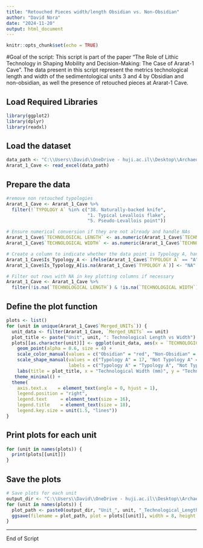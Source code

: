 ```yaml
---
title: "Retouched Pieces width/length Obsidian vs. Non-Obsidian"
author: "David Nora"
date: "2024-11-20"
output: html_document
---
```


```r
knitr::opts_chunk$set(echo = TRUE)
```

#Goal of the script: This script is part of the paper "The Role of Lithic Technology in Shaping Mobility and Decision-Making: The Case of Ararat-1 Cave". The data present in this script represent the metrics technological length and width of the sedimentological units 3 and 4 by Obsidian and non-obsidian, as well the presence of retouched pieces at Ararat-1 Cave.

## Load Required Libraries
```r
library(ggplot2)
library(dplyr)
library(readxl)
```

## Load the dataset
```r
data_path <- "C:\\Users\\David\\OneDrive - huji.ac.il\\Desktop\\Archaeology\\Publications\\In_Proguess\\PhD\\QSR\\Ararat1caveLithicQSR\\analysis\\data\\raw_data\\Lithic_Attribute_Analysis_Ararat_1_CaveQSR.xlsx"
Ararat_1_Cave <- read_excel(data_path)
```

## Prepare the data
```r
#remove non retouched typologies
Ararat_1_Cave <- Ararat_1_Cave %>%
  filter(!`TYPOLOGY A` %in% c("38. Naturally-backed knife", 
                              "1. Typical Levallois flake", 
                              "5. Pseudo-Levallois point"))

# Ensure numerical conversion if they are not already and handle NAs
Ararat_1_Cave$`TECHNOLOGICAL LENGTH` <- as.numeric(Ararat_1_Cave$`TECHNOLOGICAL LENGTH`)
Ararat_1_Cave$`TECHNOLOGICAL WIDTH` <- as.numeric(Ararat_1_Cave$`TECHNOLOGICAL WIDTH`)

# Create a column to indicate whether the data point is Typology A, handle NAs
Ararat_1_Cave$Is_Typology_A <- ifelse(Ararat_1_Cave$`TYPOLOGY A` == "A", "Typology A", "Not Typology A")
Ararat_1_Cave$Is_Typology_A[is.na(Ararat_1_Cave$`TYPOLOGY A`)] <- "NA"

# Filter out rows with NA in key plotting columns if necessary
Ararat_1_Cave <- Ararat_1_Cave %>%
  filter(!is.na(`TECHNOLOGICAL LENGTH`) & !is.na(`TECHNOLOGICAL WIDTH`))
```

## Define the plot function
```r
plots <- list()
for (unit in unique(Ararat_1_Cave$`Merged_UNITs`)) {
  unit_data <- filter(Ararat_1_Cave, `Merged_UNITs` == unit)
  plot_title <- paste("Unit", unit, ": Technological Length vs Width")
  plots[[as.character(unit)]] <- ggplot(unit_data, aes(x = `TECHNOLOGICAL WIDTH`, y = `TECHNOLOGICAL LENGTH`, color = `Material Type`, shape = Is_Typology_A)) +
    geom_point(alpha = 0.6, size = 4) +
    scale_color_manual(values = c("Obsidian" = "red", "Non-Obsidian" = "blue")) +
    scale_shape_manual(values = c("Typology A" = 17, "Not Typology A" = 16, "NA" = 21),
                       labels = c("Typology A" = "Typology A", "Not Typology A" = "Yes", "NA" = "No")) +
    labs(title = plot_title, x = "Technological Width (mm)", y = "Technological Length (mm)", shape = "Retouched Pieces") +
   theme_minimal() +
  theme(
    axis.text.x    = element_text(angle = 0, hjust = 1),
    legend.position = "right",
    legend.text     = element_text(size = 16),
    legend.title    = element_text(size = 18),
    legend.key.size = unit(1.5, "lines"))
}
```

## Print plots for each unit
```r
for (unit in names(plots)) {
  print(plots[[unit]])
}
```

##  Save the plots
```r
# Save plots for each unit
output_dir <- "C:\\Users\\David\\OneDrive - huji.ac.il\\Desktop\\Archaeology\\Publications\\In_Proguess\\PhD\\QSR\\Ararat1caveLithicQSR\\analysis\\data\\derived_data\\"
for (unit in names(plots)) {
  plot_path <- paste0(output_dir, "Unit_", unit, "_Technological_Length_vs_Width.png")
  ggsave(filename = plot_path, plot = plots[[unit]], width = 8, height = 6, dpi = 300, bg = "white")
}

```
---
End of Script
